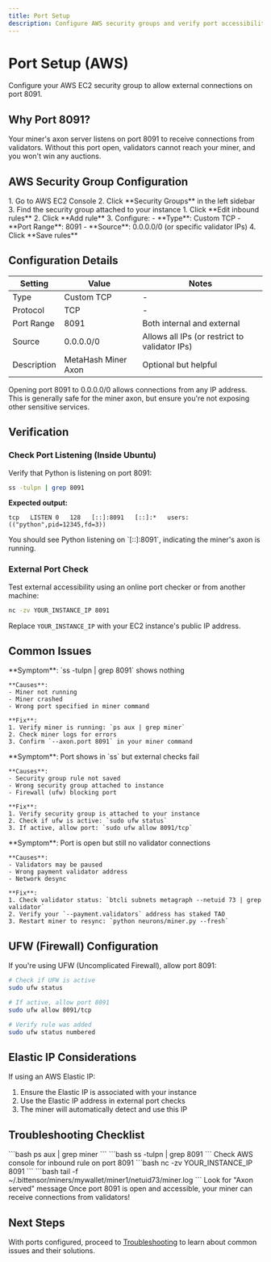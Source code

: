 ```yaml
---
title: Port Setup
description: Configure AWS security groups and verify port accessibility
---
```


# Port Setup (AWS)

Configure your AWS EC2 security group to allow external connections on port 8091.

## Why Port 8091?

Your miner's axon server listens on port 8091 to receive connections from validators. Without this port open, validators cannot reach your miner, and you won't win any auctions.

## AWS Security Group Configuration

<Steps>
  <Step title="Navigate to EC2 Security Groups">
    1. Go to AWS EC2 Console
    2. Click **Security Groups** in the left sidebar
    3. Find the security group attached to your instance
  </Step>

  <Step title="Add Inbound Rule">
    1. Click **Edit inbound rules**
    2. Click **Add rule**
    3. Configure:
       - **Type**: Custom TCP
       - **Port Range**: 8091
       - **Source**: 0.0.0.0/0 (or specific validator IPs)
    4. Click **Save rules**
  </Step>
</Steps>

## Configuration Details

| Setting | Value | Notes |
|---------|-------|-------|
| Type | Custom TCP | - |
| Protocol | TCP | - |
| Port Range | 8091 | Both internal and external |
| Source | 0.0.0.0/0 | Allows all IPs (or restrict to validator IPs) |
| Description | MetaHash Miner Axon | Optional but helpful |

<Warning>
Opening port 8091 to 0.0.0.0/0 allows connections from any IP address. This is generally safe for the miner axon, but ensure you're not exposing other sensitive services.
</Warning>

## Verification

### Check Port Listening (Inside Ubuntu)

Verify that Python is listening on port 8091:

```bash
ss -tulpn | grep 8091
```

**Expected output:**
```
tcp   LISTEN 0   128   [::]:8091   [::]:*   users:(("python",pid=12345,fd=3))
```

<Check>
You should see Python listening on `[::]:8091`, indicating the miner's axon is running.
</Check>

### External Port Check

Test external accessibility using an online port checker or from another machine:

```bash
nc -zv YOUR_INSTANCE_IP 8091
```

Replace `YOUR_INSTANCE_IP` with your EC2 instance's public IP address.

## Common Issues

<AccordionGroup>
  <Accordion title="Port not listening">
    **Symptom**: `ss -tulpn | grep 8091` shows nothing

    **Causes**:
    - Miner not running
    - Miner crashed
    - Wrong port specified in miner command

    **Fix**:
    1. Verify miner is running: `ps aux | grep miner`
    2. Check miner logs for errors
    3. Confirm `--axon.port 8091` in your miner command
  </Accordion>

  <Accordion title="Port listening but not accessible externally">
    **Symptom**: Port shows in `ss` but external checks fail

    **Causes**:
    - Security group rule not saved
    - Wrong security group attached to instance
    - Firewall (ufw) blocking port

    **Fix**:
    1. Verify security group is attached to your instance
    2. Check if ufw is active: `sudo ufw status`
    3. If active, allow port: `sudo ufw allow 8091/tcp`
  </Accordion>

  <Accordion title="No AuctionStart events after opening port">
    **Symptom**: Port is open but still no validator connections

    **Causes**:
    - Validators may be paused
    - Wrong payment validator address
    - Network desync

    **Fix**:
    1. Check validator status: `btcli subnets metagraph --netuid 73 | grep validator`
    2. Verify your `--payment.validators` address has staked TAO
    3. Restart miner to resync: `python neurons/miner.py --fresh`
  </Accordion>
</AccordionGroup>

## UFW (Firewall) Configuration

If you're using UFW (Uncomplicated Firewall), allow port 8091:

```bash
# Check if UFW is active
sudo ufw status

# If active, allow port 8091
sudo ufw allow 8091/tcp

# Verify rule was added
sudo ufw status numbered
```

## Elastic IP Considerations

If using an AWS Elastic IP:

1. Ensure the Elastic IP is associated with your instance
2. Use the Elastic IP address in external port checks
3. The miner will automatically detect and use this IP

## Troubleshooting Checklist

<Steps>
  <Step title="Verify Miner Running">
    ```bash
    ps aux | grep miner
    ```
  </Step>

  <Step title="Check Port Listening">
    ```bash
    ss -tulpn | grep 8091
    ```
  </Step>

  <Step title="Verify Security Group">
    Check AWS console for inbound rule on port 8091
  </Step>

  <Step title="Test External Access">
    ```bash
    nc -zv YOUR_INSTANCE_IP 8091
    ```
  </Step>

  <Step title="Check Miner Logs">
    ```bash
    tail -f ~/.bittensor/miners/mywallet/miner1/netuid73/miner.log
    ```
    Look for "Axon served" message
  </Step>
</Steps>

<Check>
Once port 8091 is open and accessible, your miner can receive connections from validators!
</Check>

## Next Steps

With ports configured, proceed to [Troubleshooting](/support/troubleshooting/troubleshooting) to learn about common issues and their solutions.
